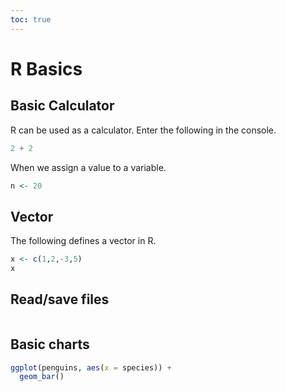 ```yaml
---
toc: true
---
```


# R Basics
## Basic Calculator
R can be used as a calculator. Enter the following in the console.
```r
2 + 2
```

When we assign a value to a variable. 
```r
n <- 20
```

## Vector
The following defines a vector in R.
```r
x <- c(1,2,-3,5)
x
```

## Read/save files
```r

```

## Basic charts
```r
ggplot(penguins, aes(x = species)) +
  geom_bar()
```

